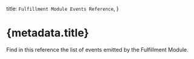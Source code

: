 
  title: `Fulfillment Module Events Reference`,
}

# {metadata.title}

Find in this reference the list of events emitted by the Fulfillment Module.

<EventsTable />